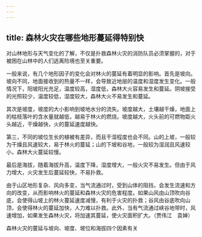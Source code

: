 ```yaml
---
---
---
```

title: 森林火灾在哪些地形蔓延得特别快
---




对山林地形与天气变化的了解，不仅是扑救森林火灾的消防队员必须掌握的，对于被困在山林中的人们逃离险境也至关重要。

一般来说，有几个地形因子的变化会对林火的蔓延有着明显的影响。首先是坡向。坡向不同，地面接收到的热量不一样，会导致近地层的温度和湿度发生变化。一般情况下，阳坡阳光充足，温度较高，湿度低，森林大火容易发生和蔓延。阴坡接受的光照较少，温度较低，湿度较大，森林大火不易发生和蔓延。

其次是坡度，坡度的大小影响到坡地水分的流失。坡度越大，土壤越干燥，地面上的枯枝落叶的含水量就越低，越易于林火的燃烧。坡度越大，火头前的可燃物距火头越近，干燥越快，火的蔓延速度越快。

第三，不同的坡位生长的植被有差异，而且干湿程度也会不同。山的上坡，一般较为干燥且风速较大，易于林火的蔓延；山的下坡和谷地，一般较为湿润且风速较小，森林大火蔓延较慢。

最后是海拔，随着海拔升高，温度下降，湿度增大，一般火灾不易发生。但由于风力增大，火灾发生后蔓延较快，不易扑救。

由于山区地形复杂、风向多变，当气流通过时，受到山体的阻挡，会发生流速和方向的改变，从而影响林火的蔓延和森林火灾的危害程度。如果山风由山顶吹向谷底，会使得山坡上的林火蔓延速度减慢，有利于火灾的扑救；谷风由谷底吹向山顶，会使得林火的蔓延加快，人力难以扑救。此外，当有气流通过峡谷地带时，风速增加，如果发生森林火灾，将加速其蔓延，使火灾面积扩大。（贾伟江　袁婵）

森林火灾的蔓延与坡向、坡度、坡位和海拔四个因素有关